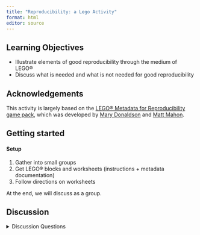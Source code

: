 ```yaml
---
title: "Reproducibility: a Lego Activity"
format: html
editor: source
---
```



## Learning Objectives {.unnumbered}

- Illustrate elements of good reproducibility through the medium of LEGO®
- Discuss what is needed and what is not needed for good reproducibility

::: callout-note
## Acknowledgements
This activity is largely based on the [LEGO® Metadata for Reproducibility game pack](http://eprints.gla.ac.uk/196477/), which was developed by [Mary Donaldson](https://orcid.org/0000-0002-1936-3499) and [Matt Mahon](https://orcid.org/0000-0001-8950-8422).
:::

## Getting started

::: callout-tip
#### Setup

1.  Gather into small groups
2.  Get LEGO® blocks and worksheets (instructions + metadata documentation)
3.  Follow directions on worksheets
:::

At the end, we will discuss as a group.

## Discussion

<details>

<summary>Discussion Questions</summary>

-   Did you find this a simple way to document your process?
-   Was there anything you found difficult to capture?
-   Did those replicating the builds find it straightforward to follow?
-   Did you encounter any ambiguity in the instructions?

</details>

